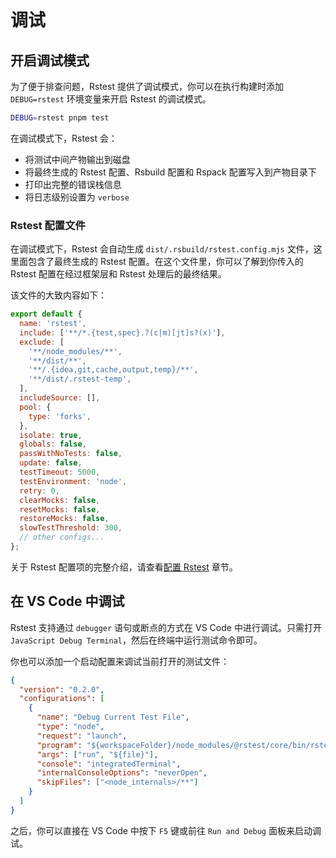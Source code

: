 # 调试

## 开启调试模式

为了便于排查问题，Rstest 提供了调试模式，你可以在执行构建时添加 `DEBUG=rstest` 环境变量来开启 Rstest 的调试模式。

```bash
DEBUG=rstest pnpm test
```

在调试模式下，Rstest 会：

- 将测试中间产物输出到磁盘
- 将最终生成的 Rstest 配置、Rsbuild 配置和 Rspack 配置写入到产物目录下
- 打印出完整的错误栈信息
- 将日志级别设置为 `verbose`

### Rstest 配置文件

在调试模式下，Rstest 会自动生成 `dist/.rsbuild/rstest.config.mjs` 文件，这里面包含了最终生成的 Rstest 配置。在这个文件里，你可以了解到你传入的 Rstest 配置在经过框架层和 Rstest 处理后的最终结果。

该文件的大致内容如下：

```js title="rstest.config.mjs"
export default {
  name: 'rstest',
  include: ['**/*.{test,spec}.?(c|m)[jt]s?(x)'],
  exclude: [
    '**/node_modules/**',
    '**/dist/**',
    '**/.{idea,git,cache,output,temp}/**',
    '**/dist/.rstest-temp',
  ],
  includeSource: [],
  pool: {
    type: 'forks',
  },
  isolate: true,
  globals: false,
  passWithNoTests: false,
  update: false,
  testTimeout: 5000,
  testEnvironment: 'node',
  retry: 0,
  clearMocks: false,
  resetMocks: false,
  restoreMocks: false,
  slowTestThreshold: 300,
  // other configs...
};
```

关于 Rstest 配置项的完整介绍，请查看[配置 Rstest](/guide/basic/configure-rstest) 章节。

## 在 VS Code 中调试

Rstest 支持通过 `debugger` 语句或断点的方式在 VS Code 中进行调试。只需打开 `JavaScript Debug Terminal`，然后在终端中运行测试命令即可。

你也可以添加一个启动配置来调试当前打开的测试文件：

```json title=".vscode/launch.json"
{
  "version": "0.2.0",
  "configurations": [
    {
      "name": "Debug Current Test File",
      "type": "node",
      "request": "launch",
      "program": "${workspaceFolder}/node_modules/@rstest/core/bin/rstest.js",
      "args": ["run", "${file}"],
      "console": "integratedTerminal",
      "internalConsoleOptions": "neverOpen",
      "skipFiles": ["<node_internals>/**"]
    }
  ]
}
```

之后，你可以直接在 VS Code 中按下 `F5` 键或前往 `Run and Debug` 面板来启动调试。

